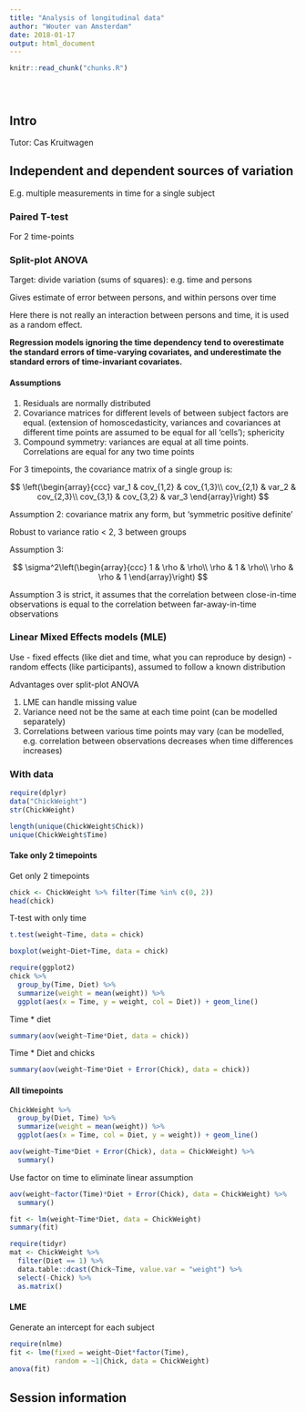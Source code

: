```yaml
---
title: "Analysis of longitudinal data"
author: "Wouter van Amsterdam"
date: 2018-01-17
output: html_document
---
```


<!-- The file analysis/chunks.R contains chunks that define default settings
shared across the workflowr files. -->
```r
knitr::read_chunk("chunks.R")
```

<!-- Update knitr chunk options -->
```r
```

<!-- Insert the date the file was last updated -->
```r
```

<!-- Insert the code version (Git commit SHA1) if Git repository exists and R
 package git2r is installed -->
```r
```

<!-- Add your analysis here -->

## Intro

Tutor: Cas Kruitwagen

## Independent and dependent sources of variation

E.g. multiple measurements in time for a single subject

### Paired T-test

For 2 time-points

### Split-plot ANOVA

Target: divide variation (sums of squares): e.g. time and persons

Gives estimate of error between persons, and within persons over time

Here there is not really an interaction between persons and time,
it is used as a random effect.



**Regression models ignoring the time dependency tend to overestimate
the standard errors of time-varying covariates, 
and underestimate the standard errors of time-invariant covariates.**

#### Assumptions

  1. Residuals are normally distributed
  2. Covariance matrices for different levels of between subject factors are equal. (extension of homoscedasticity, variances and covariances at different 
  time points are assumed to be equal for all 'cells'); sphericity
  3. Compound symmetry: variances are equal at all time points. 
  Correlations are equal for any two time points

For 3 timepoints, the covariance matrix of a single group is:

$$
\left(\begin{array}{ccc} 
var_1 & cov_{1,2} & cov_{1,3}\\
cov_{2,1} & var_2 & cov_{2,3}\\
cov_{3,1} & cov_{3,2} & var_3
\end{array}\right)
$$ 

Assumption 2: covariance matrix any form, but 'symmetric positive definite'

Robust to variance ratio < 2, 3 between groups

Assumption 3:

$$
\sigma^2\left(\begin{array}{ccc} 
1 & \rho & \rho\\
\rho & 1 & \rho\\
\rho & \rho & 1
\end{array}\right)
$$ 

Assumption 3 is strict, it assumes that the correlation between 
close-in-time observations is equal to the correlation between 
far-away-in-time observations


### Linear Mixed Effects models (MLE)

Use 
  - fixed effects (like diet and time, what you can reproduce by design)
  - random effects (like participants), assumed to follow a known distribution


Advantages over split-plot ANOVA

  1. LME can handle missing value
  2. Variance need not be the same at each time point (can be modelled separately)
  3. Correlations between various time points may vary (can be modelled,
  e.g. correlation between observations decreases when time differences increases)


### With data

```r
require(dplyr)
data("ChickWeight")
str(ChickWeight)
```

```r
length(unique(ChickWeight$Chick))
unique(ChickWeight$Time)
```

#### Take only 2 timepoints

Get only 2 timepoints

```r
chick <- ChickWeight %>% filter(Time %in% c(0, 2))
head(chick)
```

T-test with only time

```r
t.test(weight~Time, data = chick)
```

```r
boxplot(weight~Diet+Time, data = chick)
```

```r
require(ggplot2)
chick %>%
  group_by(Time, Diet) %>%
  summarize(weight = mean(weight)) %>%
  ggplot(aes(x = Time, y = weight, col = Diet)) + geom_line()
```

Time * diet
```r
summary(aov(weight~Time*Diet, data = chick))
```

Time * Diet and chicks

```r
summary(aov(weight~Time*Diet + Error(Chick), data = chick))
```

#### All timepoints

```r
ChickWeight %>%
  group_by(Diet, Time) %>%
  summarize(weight = mean(weight)) %>%
  ggplot(aes(x = Time, col = Diet, y = weight)) + geom_line()
```

```r
aov(weight~Time*Diet + Error(Chick), data = ChickWeight) %>%
  summary()
```

Use factor on time to eliminate linear assumption

```r
aov(weight~factor(Time)*Diet + Error(Chick), data = ChickWeight) %>%
  summary()
```

```r
fit <- lm(weight~Time*Diet, data = ChickWeight)
summary(fit)
```


```r
require(tidyr)
mat <- ChickWeight %>% 
  filter(Diet == 1) %>% 
  data.table::dcast(Chick~Time, value.var = "weight") %>%
  select(-Chick) %>%
  as.matrix()
```

#### LME

Generate an intercept for each subject

```r
require(nlme)
fit <- lme(fixed = weight~Diet*factor(Time), 
           random = ~1|Chick, data = ChickWeight)
anova(fit)
```


## Session information

<!-- Insert the session information into the document -->
```r
```
